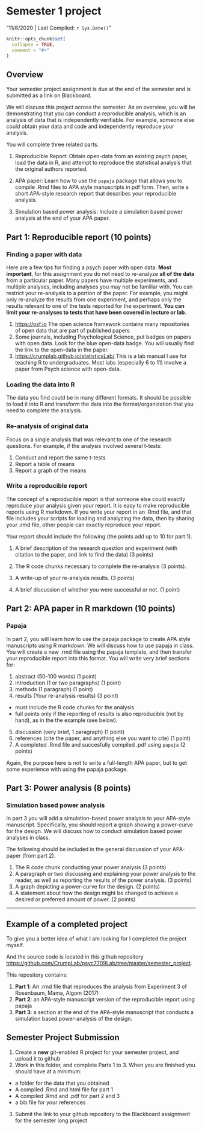 # Semester 1 project {.unnumbered}

"11/8/2020 | Last Compiled: `r Sys.Date()`"

```r
knitr::opts_chunk$set(
  collapse = TRUE,
  comment = "#>"
)
```


## Overview

Your semester project assignment is due at the end of the semester and is submitted as a link on Blackboard.

We will discuss this project across the semester. As an overview, you will be demonstrating that you can conduct a reproducible analysis, which is an analysis of data that is independently verifiable. For example, someone else could obtain your data and code and independently reproduce your analysis. 

You will complete three related parts.

1. Reproducible Report: Obtain open-data from an existing psych paper, load the data in R, and attempt to reproduce the statistical analysis that the original authors reported.

2. APA paper: Learn how to use the `papaja` package that allows you to compile .Rmd files to APA style manuscripts in pdf form. Then, write a short APA-style research report that describes your reproducible analysis.

3. Simulation based power analysis: Include a simulation based power analysis at the end of your APA paper.

## Part 1: Reproducible report (10 points)

### Finding a paper with data

Here are a few tips for finding a psych paper with open data. **Most important**, for this assignment you do not need to re-analyze **all of the data** from a particular paper. Many papers have multiple experiments, and multiple analyses, including analyses you may not be familiar with. You can restrict your re-analysis to a portion of the paper. For example, you might only re-analyze the results from one experiment, and perhaps only the results relevant to one of the tests reported for the experiment. **You can limit your re-analyses to tests that have been covered in lecture or lab**. 

1. [https://osf.io](https://osf.io) The open science framework contains many repositories of open data that are part of published papers
2. Some journals, including Psychological Science, put badges on papers with open data. Look for the blue open-data badge. You will usually find the link to the open-data in the paper.
3. [https://crumplab.github.io/statisticsLab/](https://crumplab.github.io/statisticsLab/) This is a lab manual I use for teaching R to undergraduates. Most labs (especially 6 to 11) involve a paper from Psych science with open-data.

### Loading the data into R

The data you find could be in many different formats. It should be possible to load it into R and transform the data into the format/organization that you need to complete the analysis.

### Re-analysis of original data

Focus on a single analysis that was relevant to one of the research questions. For example, if the analysis involved several t-tests:

1. Conduct and report the same t-tests
2. Report a table of means
3. Report a graph of the means


### Write a reproducible report

The concept of a reproducible report is that someone else could exactly reproduce your analysis given your report. It is easy to make reproducible reports using R markdown. If you write your report in an .Rmd file, and that file includes your scripts for loading and analyzing the data, then by sharing your .rmd file, other people can exactly reproduce your report.

Your report should include the following (the points add up to 10 for part 1).

1. A brief description of the research question and experiment (with citation to the paper, and link to find the data) (3 points)

2. The R code chunks necessary to complete the re-analysis (3 points).

3. A write-up of your re-analysis results. (3 points)

4. A brief discussion of whether you were successful or not. (1 point)

## Part 2: APA paper in R markdown (10 points)

### Papaja

In part 2, you will learn how to use the papaja package to create APA style manuscripts using R markdown. We will discuss how to use papaja in class. You will create a new .rmd file using the papaja template, and then transfer your reproducible report into this format. You will write very brief sections for:

1. abstract (50-100 words) (1 point)
2. introduction (1 or two paragraphs) (1 point)
3. methods (1 paragraph)  (1 point)
4. results (Your re-analysis results)  (3 point)
  - must include the R code chunks for the analysis
  - full points only if the reporting of results is also reproducible (not by hand), as in the the example (see below).
5. discussion (very brief, 1 paragraph)  (1 point)
6. references (cite the paper, and anything else you want to cite)  (1 point)
7. A completed .Rmd file and succesfully compiled .pdf using `papaja` (2 points)

Again, the purpose here is not to write a full-length APA paper, but to get some experience with using the papaja package.

## Part 3: Power analysis (8 points)

### Simulation based power analysis

In part 3 you will add a simulation-based power analysis to your APA-style manuscript. Specifically, you should report a graph showing a power-curve for the design. We will discuss how to conduct simulation based power analyses in class.

The following should be included in the general discussion of your APA-paper (from part 2).

1. The R code chunk conducting your power analysis (3 points)
2. A paragraph or two discussing and explaining your power analysis to the reader, as well as reporting the results of the power analysis. (3 points)
3. A graph depicting a power-curve for the design. (2 points)
4. A statement about how the design might be changed to achieve a desired or preferred amount of power. (2 points)


---

## Example of a completed project

To give you a better idea of what I am looking for I completed the project myself. 

And the source code is located in this github repository [https://github.com/CrumpLab/psyc7709Lab/tree/master/semester_project](https://github.com/CrumpLab/psyc7709Lab/tree/master/semester_project).

This repository contains:

1. **Part 1**: An .rmd file that reproduces the analysis from Experiment 3 of Rosenbaum, Mama, Algom (2017)
2. **Part 2**: an APA-style manuscript version of the reproducible report using papaja
3. **Part 3**: a section at the end of the APA-style manuscript that conducts a simulation based power-analysis of the design.

## Semester Project Submission

1. Create a **new** git-enabled R project for your semester project, and upload it to github
2. Work in this folder, and complete Parts 1 to 3. When you are finished you should have at a minimum:
  - a folder for the data that you obtained
  - A compiled .Rmd and html file for part 1
  - A compiled .Rmd and .pdf for part 2 and 3
  - a bib file for your references
3. Submit the link to your github repository to the Blackboard assignment for the semester long project
